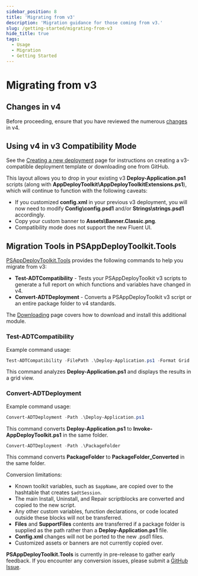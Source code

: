 ```yaml
---
sidebar_position: 8
title: 'Migrating from v3'
description: 'Migration guidance for those coming from v3.'
slug: /getting-started/migrating-from-v3
hide_title: true
tags:
  - Usage
  - Migration
  - Getting Started
---
```


# Migrating from v3

## Changes in v4

Before proceeding, ensure that you have reviewed the numerous [changes](../getting-started/changes-in-v4.mdx) in v4.

## Using v4 in v3 Compatibility Mode

See the [Creating a new deployment](../getting-started/creating-a-new-deployment.mdx) page for instructions on creating a v3-compatible deployment template or downloading one from GitHub.

This layout allows you to drop in your existing v3 **Deploy-Application.ps1** scripts (along with **AppDeployToolkit\AppDeployToolkitExtensions.ps1**), which will continue to function with the following caveats:

- If you customized **config.xml** in your previous v3 deployment, you will now need to modify **Config\config.psd1** and/or **Strings\strings.psd1** accordingly.
- Copy your custom banner to **Assets\Banner.Classic.png**.
- Compatibility mode does not support the new Fluent UI.

## Migration Tools in PSAppDeployToolkit.Tools

[PSAppDeployToolkit.Tools](https://github.com/PSAppDeployToolkit/PSAppDeployToolkit.Tools) provides the following commands to help you migrate from v3:

- **Test-ADTCompatibility** - Tests your PSAppDeployToolkit v3 scripts to generate a full report on which functions and variables have changed in v4.
- **Convert-ADTDeployment** - Converts a PSAppDeployToolkit v3 script or an entire package folder to v4 standards.

The [Downloading](../getting-started/download.mdx) page covers how to download and install this additional module.

### Test-ADTCompatibility

Example command usage:

```powershell
Test-ADTCompatibility -FilePath .\Deploy-Application.ps1 -Format Grid
```

This command analyzes **Deploy-Application.ps1** and displays the results in a grid view.

### Convert-ADTDeployment

Example command usage:

```powershell
Convert-ADTDeployment -Path .\Deploy-Application.ps1
```
This command converts **Deploy-Application.ps1** to **Invoke-AppDeployToolkit.ps1** in the same folder.

```powershell
Convert-ADTDeployment -Path .\PackageFolder
```
This command converts **PackageFolder** to **PackageFolder_Converted** in the same folder.

Conversion limitations:

- Known toolkit variables, such as `$appName`, are copied over to the hashtable that creates `$adtSession`.
- The main Install, Uninstall, and Repair scriptblocks are converted and copied to the new script.
- Any other custom variables, function declarations, or code located outside these blocks will not be transferred.
- **Files** and **SupportFiles** contents are transferred if a package folder is supplied as the path rather than a **Deploy-Application.ps1** file.
- **Config.xml** changes will not be ported to the new .psd1 files.
- Customized assets or banners are not currently copied over.

**PSAppDeployToolkit.Tools** is currently in pre-release to gather early feedback. If you encounter any conversion issues, please submit a [GitHub Issue](https://github.com/PSAppDeployToolkit/PSAppDeployToolkit.Tools/issues).
